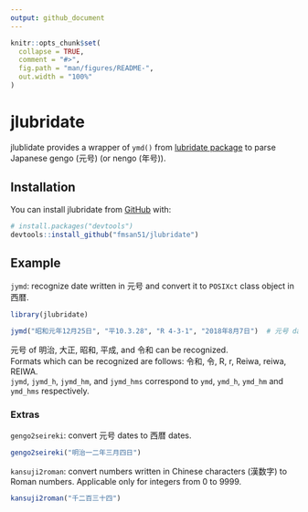 ```yaml
---
output: github_document
---
```


<!-- README.md is generated from README.Rmd. Please edit that file -->

```r
knitr::opts_chunk$set(
  collapse = TRUE,
  comment = "#>",
  fig.path = "man/figures/README-",
  out.width = "100%"
)
```
# jlubridate

<!-- badges: start -->
<!-- badges: end -->

jlublidate provides a wrapper of `ymd()` from [lubridate package](https://cran.r-project.org/package=lubridate) to parse Japanese gengo (元号) (or nengo (年号)).

## Installation

<!---
You can install the released version of jlubridate from [CRAN](https://CRAN.R-project.org) with:

``` r
install.packages("jlubridate")
```

And the development version from [GitHub](https://github.com/) with:

``` r
# install.packages("devtools")
devtools::install_github("fmsan51/jlubridate")
```
--->
You can install jlubridate from [GitHub](https://github.com/) with:

``` r
# install.packages("devtools")
devtools::install_github("fmsan51/jlubridate")
```

## Example

`jymd`: recognize date written in 元号 and convert it to `POSIXct` class object in 西暦.
```r
library(jlubridate)

jymd("昭和元年12月25日", "平10.3.28", "R 4-3-1", "2018年8月7日")  # 元号 dates can be mixed with 西暦 dates
```

元号 of 明治, 大正, 昭和, 平成, and 令和 can be recognized.  
Formats which can be recognized are follows: 令和, 令, R, r, Reiwa, reiwa, REIWA.  
`jymd`, `jymd_h`, `jymd_hm`, and `jymd_hms` correspond to `ymd`, `ymd_h`, `ymd_hm` and `ymd_hms` respectively.  

### Extras

`gengo2seireki`: convert 元号 dates to 西暦 dates.
```r
gengo2seireki("明治一二年三月四日")
```

`kansuji2roman`: convert numbers written in Chinese characters (漢数字) to Roman numbers. Applicable only for integers from 0 to 9999.
```r
kansuji2roman("千二百三十四")
```
